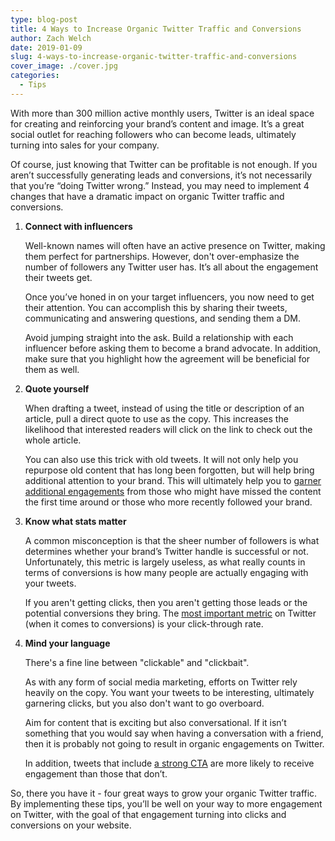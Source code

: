 ```yaml
---
type: blog-post
title: 4 Ways to Increase Organic Twitter Traffic and Conversions
author: Zach Welch
date: 2019-01-09
slug: 4-ways-to-increase-organic-twitter-traffic-and-conversions
cover_image: ./cover.jpg
categories:
  - Tips
---
```


With more than 300 million active monthly users, Twitter is an ideal space for creating and reinforcing your brand’s content and image. It’s a great social outlet for reaching followers who can become leads, ultimately turning into sales for your company.

Of course, just knowing that Twitter can be profitable is not enough. If you aren’t successfully generating leads and conversions, it’s not necessarily that you’re “doing Twitter wrong.” Instead, you may need to implement 4 changes that have a dramatic impact on organic Twitter traffic and conversions.

1. **Connect with influencers**

   Well-known names will often have an active presence on Twitter, making them perfect for partnerships. However, don't over-emphasize the number of followers any Twitter user has. It’s all about the engagement their tweets get.

   Once you’ve honed in on your target influencers, you now need to get their attention. You can accomplish this by sharing their tweets, communicating and answering questions, and sending them a DM.

   Avoid jumping straight into the ask. Build a relationship with each influencer before asking them to become a brand advocate. In addition, make sure that you highlight how the agreement will be beneficial for them as well.

2. **Quote yourself**

   When drafting a tweet, instead of using the title or description of an article, pull a direct quote to use as the copy. This increases the likelihood that interested readers will click on the link to check out the whole article.

   You can also use this trick with old tweets. It will not only help you repurpose old content that has long been forgotten, but will help bring additional attention to your brand. This will ultimately help you to [garner additional engagements][1] from those who might have missed the content the first time around or those who more recently followed your brand.

3. **Know what stats matter**

   A common misconception is that the sheer number of followers is what determines whether your brand’s Twitter handle is successful or not. Unfortunately, this metric is largely useless, as what really counts in terms of conversions is how many people are actually engaging with your tweets.

   If you aren't getting clicks, then you aren't getting those leads or the potential conversions they bring. The [most important metric][2] on Twitter (when it comes to conversions) is your click-through rate.

4. **Mind your language**

   There's a fine line between "clickable" and "clickbait".

   As with any form of social media marketing, efforts on Twitter rely heavily on the copy. You want your tweets to be interesting, ultimately garnering clicks, but you also don't want to go overboard.

   Aim for content that is exciting but also conversational. If it isn’t something that you would say when having a conversation with a friend, then it is probably not going to result in organic engagements on Twitter.

   In addition, tweets that include [a strong CTA][3] are more likely to receive engagement than those that don’t.

So, there you have it - four great ways to grow your organic Twitter traffic. By implementing these tips, you’ll be well on your way to more engagement on Twitter, with the goal of that engagement turning into clicks and conversions on your website.

[1]: /blog/social-media-tips/6-tips-on-how-to-work-with-social-platform-algorithms-to-maximize-post-performance
[2]: /blog/social-media-tips/social-media-analytics-looking-at-the-big-picture
[3]: /blog/social-media-tips/your-social-channels-deserve-better-5-tips-for-creating-riveting-content
